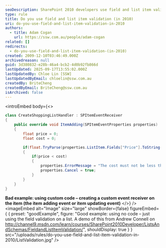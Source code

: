```yaml
---
seoDescription: SharePoint 2010 developers use field and list item validation to ensure data accuracy, preventing incorrect information from being added or updated.
type: rule
title: Do you use field and list item validation (in 2010)
uri: do-you-use-field-and-list-item-validation-in-2010
authors:
  - title: Adam Cogan
    url: https://ssw.com.au/people/adam-cogan
related: []
redirects:
  - do-you-use-field-and-list-item-validation-(in-2010)
created: 2009-12-10T03:46:49.000Z
archivedreason: null
guid: 3d380832-e28b-46a4-bcb2-4d0b92fb866d
lastUpdated: 2025-09-17T13:55:02.000Z
lastUpdatedBy: Chloe Lin [SSW]
lastUpdatedByEmail: chloelin@ssw.com.au
createdBy: BriteCheng
createdByEmail: BriteCheng@ssw.com.au
isArchived: false
---
```


<introEmbed
  body={<>
```csharp
class CreateShoppingListHandler : SPItemEventReceiver
{
    public override void ItemAdding(SPItemEventProperties properties)
    {
        float price = 0;
        float cost = 0;

        if(float.TryParse(properties.ListItem.Fields["Price"].ToString(), out price) && float.TryParse(properties.ListItem.Fields["Cost"].ToString(), out cost))
        {
            if(price < cost)
            {
                properties.ErrorMessage = "The cost must not be less than the price";
                properties.Cancel = true;
            }
        }
    }
}
```

**Bad example: using custom code – creating a custom event receiver on the item (the item adding event or item updating event)**
  </>}
/>
<imageEmbed
  alt="Image"
  size="large"
  showBorder={false}
  figureEmbed={ {
    preset: "goodExample",
    figure: "Good example: using no code – just using the field validation on a list. A demo of this from Andrew Connell on http://channel9.msdn.com/learn/courses/SharePoint2010Developer/ListsAndSchemas/FieldandListItemValidation/",
    shouldDisplay: true
  } }
  src="/uploads/rules/do-you-use-field-and-list-item-validation-in-2010/ListValidation.jpg"
/>
